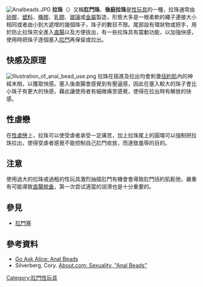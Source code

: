 [[File:Analbeads.JPG|thumb]]
'''拉珠'''（{{lang-en|anal beads}}）又稱'''肛門珠'''、'''後庭拉珠'''是[[性玩具|性玩具]]的一種，拉珠通常由[[矽膠|矽膠]]、[[塑料|塑料]]、[[橡膠|橡膠]]、[[乳膠|乳膠]]、[[玻璃|玻璃]]或[[金屬|金屬]]製造，形態大多是一根柔軟的繩子連接大小相同或者由小到大遞增的幾個珠子，珠子的數目不限。尾部設有環狀物或把手，用於防止拉珠完全進入[[直腸|直腸]]以及方便拔出，有一些拉珠具有震動功能，以加強快感，使用時把珠子逐個塞入[[肛門|肛門]]再保留或拉出。

==快感及原理==
[[File:Illustration_of_anal_bead_use.png|thumb]]
拉珠在插進及拉出均會刺激[[括約肌|括約肌]]內的神經末梢，以獲取快感。塞入後直腸會感覺到有壓逼感，因此在塞入較大的珠子會比小珠子有更大的快感，藉此讓使用者有細微痛苦感覺，使得在拉出時有解放的快感。

== 性虐戀 ==
在[[性虐戀|性虐戀]]上，拉珠可以使受虐者承受一定痛苦，加上拉珠尾上的圓環可以強制把拉珠拉出，使得受虐者感覺不能控制自己肛門收放，而達致羞辱的目的。

==注意==
使用過大的拉珠或過粗的性玩具激烈抽插肛門有機會會導致肛門括約肌鬆弛，嚴重有可能導致[[直腸脫垂|直腸脫垂]]，第一次尝试適當的润滑也是十分重要的。
==參見==
*[[肛門塞|肛門塞]]

==參考資料==
*[https://web.archive.org/web/20111227203204/http://www.goaskalice.columbia.edu/1884.html Go Ask Alice: Anal Beads]
*Silverberg, Cory. [http://sexuality.about.com/od/sextoys/a/anal_beads.htm About.com: Sexuality, "Anal Beads"] {{Wayback|url=http://sexuality.about.com/od/sextoys/a/anal_beads.htm |date=20170113234005 }}
{{portal|性}}

{{Commons category|Anal balls}}

{{Portal|性}}

[[Category:肛門性玩具|Category:肛門性玩具]]